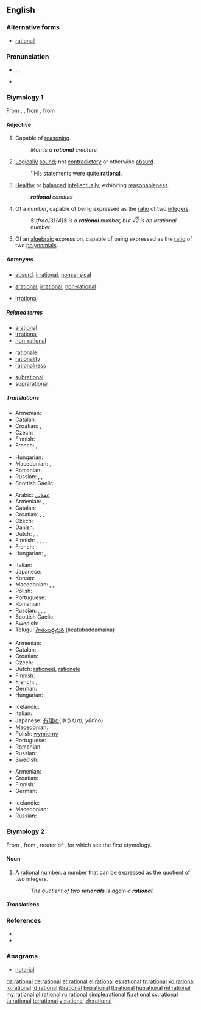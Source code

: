 {{was wotd|2009|January|20}}
==English==

===Alternative forms===
* [[rationall]] {{qualifier|obsolete}}

===Pronunciation===
* {{enPR|ră'sh(ə)nəl}}, {{IPA|/ˈræʃ(ə)nəl/}}, {{X-SAMPA|/"r{S(@)n@l/}}
* {{audio|en-us-rational.ogg|Audio (US)}}

===Etymology 1===
From {{etyl|fro}} {{term|rationel}}, {{term|rational|lang=fro}}, from {{etyl|la}} {{term|rationalis||of or belonging to reason, rational, reasonable}}, from {{term|ratio||reason}}

====Adjective====
{{en-adj}}

# Capable of [[reasoning]].
#: ''Man is a '''rational''' creature.''
# [[logical|Logical]]ly [[sound]]; not [[contradictory]] or otherwise [[absurd]].
#: ''His statements were quite '''rational'''.
# {{context|of a person or personal characteristics}} [[healthy|Healthy]] or [[balance]]d [[intellect]]ually; exhibiting [[reasonableness]].
#: '''''rational''' conduct''
# {{mathematics|arithmetic|number theory|not comparable}} Of a number, capable of being expressed as the [[ratio]] of two [[integer]]s.
#: ''<math>\tfrac{3}{4}</math> is a '''rational''' number, but √<span style = "text-decoration:overline">2</span> is an irrational number.''
# {{mathematics|arithmetic|not comparable}} Of an [[algebraic]] expression, capable of being expressed as the [[ratio]] of two [[polynomial]]s.

=====Antonyms=====
* {{sense|reasonable}} [[absurd]], [[irrational]], [[nonsensical]]
* {{sense|capable of reasoning}} [[arational]], [[irrational]], [[non-rational]]
* {{sense|number theory}} [[irrational]]

=====Related terms=====
{{rel-top3|Terms etymologically related to ''rational''}}
* [[arational]]
* [[irrational]]
* [[non-rational]]
{{rel-mid3}}
* [[rationale]]
* [[rationality]]
* [[rationalness]]
{{rel-mid3}}
* [[subrational]]
* [[suprarational]]
{{rel-bottom}}

=====Translations=====
{{trans-top|capable of reasoning}}
* Armenian: {{t|hy|բանական|tr=banakan|xs=Armenian}}
* Catalan: {{t|ca|racional}}
* Croatian: {{t-|hr|racionalan|alt=rȁcionālan}}, {{t-|hr|razuman|alt=rȁzūman}}
* Czech: {{t-|cs|racionální}}
* Finnish: {{t+|fi|rationaalinen}}
* French: {{t|fr|rationnel|m}}, {{t|fr|rationnelle|f}}
{{trans-mid}}
* Hungarian: {{t+|hu|értelmes}}
* Macedonian: {{t|mk|рационален|m|tr=racionálen|xs=Macedonian}},  {{t-|mk|разумен|m|tr=rázumen|xs=Macedonian}}
* Romanian: {{t|ro|rațional|m|n}}
* Russian: {{t+|ru|мыслящий|tr=mýsljaščij|sc=Cyrl}}, {{t+|ru|разумный|tr=razúmnyj|sc=Cyrl}}, {{t+|ru|рациональный|tr=racionálʹnyj|sc=Cyrl}}
* Scottish Gaelic: {{t-|gd|ciallach|xs=Scottish Gaelic}}
{{trans-bottom}}

{{trans-top|reasonable; not absurd}}
* Arabic: [[عقلاني]]
* Armenian: {{t-|hy|ռացիոնալ|tr=ṙac’ional|xs=Armenian}},  {{t-|hy|խելացի|tr=xelac’i|xs=Armenian}},  {{t|hy|նպատակահարմար|tr=npatakaharmar|xs=Armenian}}
* Catalan: {{t|ca|racional}}
* Croatian: {{t-|hr|racionalan|alt=rȁcionālan}}, {{t-|hr|razuman|alt=rȁzūman}}, {{t-|hr|razborit|alt=rázborit}}
* Czech: {{t-|cs|racionální}}
* Danish: {{t|da|rationel}}
* Dutch: {{t|nl|rationeel}}, {{t+|nl|redelijk}}, {{t-|nl|verstandelijk}}
* Finnish: {{t-|fi|järkevä}}, {{t-|fi|järjellinen}}, {{t-|fi|järkiperäinen}}, {{t|fi|järkeenkäypä}}, {{t+|fi|rationaalinen}}
* French: {{t|fr|raisonnable}}
* Hungarian: {{t+|hu|racionális}}, {{t|hu|ésszerű}}
{{trans-mid}}
* Italian: {{t+|it|razionale}}
* Japanese: {{t|ja|合理的|tr=gōriteki|sc=Jpan}}
* Korean: {{t|ko|합리적인|sc=Kore}}
* Macedonian: {{t|mk|рационален|m|tr=racionálen|xs=Macedonian}},  {{t-|mk|разумен|m|tr=rázumen|xs=Macedonian}},  {{t|mk|целисходен|m|tr=celíshoden|xs=Macedonian}}
* Polish: {{t|pl|racjonalny}}
* Portuguese: {{t+|pt|racional}}
* Romanian: {{t|ro|rațional|m|n}}
* Russian: {{t+|ru|рациональный|tr=racionálʹnyj|sc=Cyrl}}, {{t+|ru|разумный|tr=razúmnyj|sc=Cyrl}}, {{t+|ru|целесообразный|tr=celesoobráznyj|sc=Cyrl}}, {{t+|ru|рассудительный|tr=rassudítelʹnyj|sc=Cyrl}}
* Scottish Gaelic: {{t-|gd|ciallach|xs=Scottish Gaelic}}
* Swedish: {{t+|sv|rationell}}
* Telugu: [[హేతుబద్దమైన]] (heatubaddamaina)
{{trans-bottom}}

{{trans-top|arithmetic: of a number}}
* Armenian: {{t-|hy|ռացիոնալ|tr=ṙac’ional|xs=Armenian}}
* Catalan: {{t|ca|racional}}
* Croatian: {{t-|hr|racionalan|alt=rȁcionālan}}
* Czech: {{t-|cs|racionální}}
* Dutch: [[rationeel]], [[rationele]]
* Finnish: {{t+|fi|rationaalinen|alt=rationaali-}}
* French: {{t+|fr|rationnel|m}}, {{t+|fr|rationnelle|f}}
* German: {{t|de|rational}}
* Hungarian: {{t+|hu|racionális}}
{{trans-mid}}
* Icelandic: {{t|is|ræður|m}}
* Italian: {{t+|it|razionale}}
* Japanese: [[有理の]](ゆうりの, ''yūrino'')
* Macedonian: {{t|mk|рационален|m|tr=racionálen|xs=Macedonian}}
* Polish: [[wymierny]]
* Portuguese: {{t+|pt|racional}}
* Romanian: {{t|ro|rațional|n}}
* Russian: {{t+|ru|рациональный|tr=racionálʹnyj|sc=Cyrl}}
* Swedish: {{t+|sv|rationell}}
{{trans-bottom}}

{{trans-top|arithmetic: of an algebraic expression}}
* Armenian: {{t-|hy|ռացիոնալ|tr=ṙac’ional|xs=Armenian}}
* Croatian: {{t-|hr|racionalan|alt=rȁcionālan}}
* Finnish: {{t+|fi|rationaalinen|alt=rationaali-}}
* German: {{t|de|rational}}
{{trans-mid}}
* Icelandic: {{t|is|ræður|m}}
* Macedonian: {{t|mk|рационален|m|tr=racionálen|xs=Macedonian}}
* Russian: {{t+|ru|рациональный|tr=racionálʹnyj|sc=Cyrl}}
{{trans-bottom}}

===Etymology 2===
From {{etyl|fro}} {{term|rational|lang=fro}}, from {{etyl|ML.}} {{term|rationale||a pontifical stole, a pallium, an ornament worn over the chasuble}}, neuter of {{etyl|la}} {{term|rationalis||rational}}, for which see the first etymology.

====Noun====
{{en-noun}}

# {{mathematics}} A [[rational number]]: a [[number]] that can be expressed as the [[quotient]] of two integers.
#: ''The quotient of two '''rationals''' is again a '''rational'''.''

=====Translations=====
{{trans-see|rational number}}

===References===
* {{R:Webster 1913}}
* {{R:Century 1911}}

===Anagrams===
* [[notarial#English|notarial]]

[[da:rational]]
[[de:rational]]
[[et:rational]]
[[el:rational]]
[[es:rational]]
[[fr:rational]]
[[ko:rational]]
[[io:rational]]
[[id:rational]]
[[it:rational]]
[[kn:rational]]
[[lt:rational]]
[[hu:rational]]
[[ml:rational]]
[[my:rational]]
[[pl:rational]]
[[ru:rational]]
[[simple:rational]]
[[fi:rational]]
[[sv:rational]]
[[ta:rational]]
[[te:rational]]
[[vi:rational]]
[[zh:rational]]